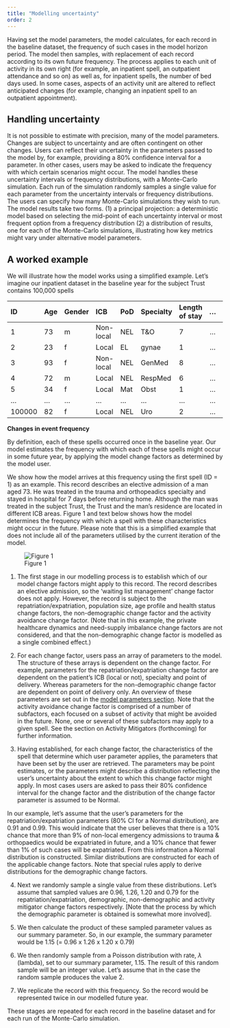 ```yaml
---
title: "Modelling uncertainty"
order: 2
---
```


Having set the model parameters, the model calculates, for each record in the baseline dataset, the frequency of such cases in the model horizon period.  The model then samples, with replacement of each record according to its own future frequency.  The process applies to each unit of activity in its own right (for example, an inpatient spell, an outpatient attendance and so on) as well as, for inpatient spells, the number of bed days used.  In some cases, aspects of an activity unit are altered to reflect anticipated changes (for example, changing an inpatient spell to an outpatient appointment). 

## Handling uncertainty

It is not possible to estimate with precision, many of the model parameters. Changes are subject to uncertainty and are often contingent on other changes.  Users can reflect their uncertainty in the parameters passed to the model by, for example, providing a 80% confidence interval for a parameter. In other cases, users may be asked to indicate the frequency with which certain scenarios might occur.
The model handles these uncertainty intervals or frequency distributions, with a Monte-Carlo simulation.  Each run of the simulation randomly samples a single value for each parameter from the uncertainty intervals or frequency distributions.  The users can specify how many Monte-Carlo simulations they wish to run.  The model results take two forms. 
(1) a principal projection: a deterministic model based on selecting the mid-point of each uncertainty interval or most frequent option from a frequency distribution
(2) a distribution of results, one for each of the Monte-Carlo simulations, illustrating how key metrics might vary under alternative model parameters.

## A worked example

We will illustrate how the model works using a simplified example.  Let's imagine our inpatient dataset in the baseline year for the subject Trust contains 100,000 spells

| ID     | Age | Gender | ICB       | PoD | Specialty | Length of stay | ... | Discharge method | 
| :----- | :-- | :----- | :-------- | :-- | :-------- | :------------- | :-: | :--------------- | 
| 1      | 73  | m      | Non-local | NEL | T&O       | 7              | ... | 1                | 
| 2      | 23  | f      | Local     | EL  | gynae     | 1              | ... | 1                | 
| 3      | 93  | f      | Non-local | NEL | GenMed    | 8              | ... | 1                | 
| 4      | 72  | m      | Local     | NEL | RespMed   | 6              | ... | 4                | 
| 5      | 34  | f      | Local     | Mat | Obst      | 1              | ... | 1                | 
| ...    | ... | ...    | ...       | ... | ...       | ...            | ... | ...              | 
| 100000 | 82  | f      | Local     | NEL | Uro       | 2              | ... | 1                | 

**Changes in event frequency**

By definition, each of these spells occurred once in the baseline year.  Our model estimates the frequency with which each of these spells might occur in some future year, by applying the model change factors as determined by the model user.  

We show how the model arrives at this frequency using the first spell (ID = 1) as an example.  This record describes an elective admission of a man aged 73.  He was treated in the trauma and orthopeadics specialty and stayed in hospital for 7 days before returning home.  Although the man was treated in the subject Trust, the Trust and the man's residence are located in different ICB areas.  Figure 1 and text below shows how the model determines the frequency with which a spell with these characteristics might occur in the future. Please note that this is a simplified example that does not include all of the parameters utilised by the current iteration of the model.

![Figure 1](modelling_uncertainty-example_adjustment.png)

1. The first stage in our modelling process is to establish which of our model change factors might apply to this record.   The record describes an elective admission, so the 'waiting list management' change factor does not apply.  However, the record is subject to the repatriation/expatriation, population size, age profile and health status change factors, the non-demographic change factor and the activity avoidance change factor.  (Note that in this example, the private healthcare dynamics and need-supply imbalance change factors are not considered, and that the non-demographic change factor is modelled as a single combined effect.)

2. For each change factor, users pass an array of parameters to the model.  The structure of these arrays is dependent on the change factor.  For example, parameters for the repatriation/expatriation change factor are dependent on the patient's ICB (local or not), specialty and point of delivery.  Whereas parameters for the non-demographic change factor are dependent on point of delivery only.  An overview of these parameters are set out in the [model parameters section](../user_guide/setting_the_parameters.qmd). Note that the activity avoidance change factor is comprised of a number of subfactors, each focused on a subset of activity that might be avoided in the future.  None, one or several of these subfactors may apply to a given spell.  See the section on Activity Mitigators (forthcoming) for further information.

3. Having established, for each change factor, the characteristics of the spell that determine which user parameter applies, the parameters that have been set by the user are retrieved.  The parameters may be point estimates, or the parameters might describe a distribution reflecting the user's uncertainty about the extent to which this change factor might apply.  In most cases users are asked to pass their 80% confidence interval for the change factor and the distribution of the change factor parameter is assumed to be Normal. 

In our example, let's assume that the user's parameters for the repatriation/expatriation parameters (80% CI for a Normal distribution), are 0.91 and 0.99. This would indicate that the user believes that there is a 10% chance that more than 9% of non-local emergency admissions to trauma & orthopaedics would be expatriated in future, and a 10% chance that fewer than 1% of such cases will be expatriated.  From this information a Normal distribution is constructed. Similar distributions are constructed for each of the applicable change factors.  Note that special rules apply to derive distributions for the demographic change factors.

4. Next we randomly sample a single value from these distributions.  Let's assume that sampled values are 0.96, 1.26, 1.20 and 0.79 for the repatriation/expatriation, demographic, non-demographic and activity mitigator change factors respectively.  [Note that the process by which the demographic parameter is obtained is somewhat more involved].

5. We then calculate the product of these sampled parameter values as our summary parameter.  So, in our example, the summary parameter would be 1.15 (= 0.96 x 1.26 x 1.20 x 0.79)

6. We then randomly sample from a Poisson distribution with rate, $\lambda$ (lambda), set to our summary parameter, 1.15.  The result of this random sample will be an integer value.  Let's assume that in the case the random sample produces the value 2.

7. We replicate the record with this frequency.  So the record would be represented twice in our modelled future year.

These stages are repeated for each record in the baseline dataset and for each run of the Monte-Carlo simulation.
